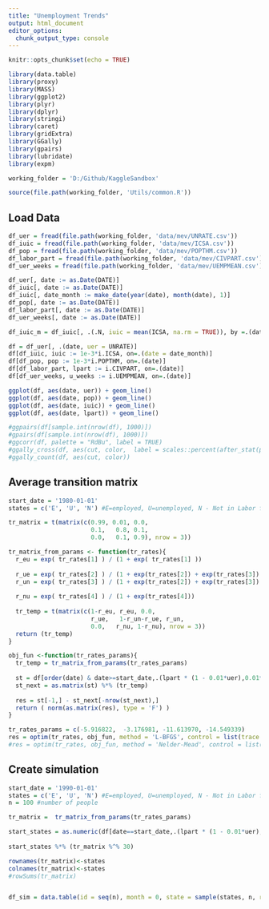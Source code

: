 ---
title: "Unemployment Trends"
output: html_document
editor_options: 
  chunk_output_type: console
---

```{r setup, include=FALSE}
knitr::opts_chunk$set(echo = TRUE)

library(data.table)
library(proxy)
library(MASS)
library(ggplot2)
library(plyr)
library(dplyr)
library(stringi)
library(caret)
library(gridExtra)
library(GGally)
library(gpairs)
library(lubridate)
library(expm)  

working_folder = 'D:/Github/KaggleSandbox'

source(file.path(working_folder, 'Utils/common.R'))


```

## Load Data

```{r load_data}

df_uer = fread(file.path(working_folder, 'data/mev/UNRATE.csv'))
df_iuic = fread(file.path(working_folder, 'data/mev/ICSA.csv'))
df_pop = fread(file.path(working_folder, 'data/mev/POPTHM.csv'))
df_labor_part = fread(file.path(working_folder, 'data/mev/CIVPART.csv'))
df_uer_weeks = fread(file.path(working_folder, 'data/mev/UEMPMEAN.csv'))

df_uer[, date := as.Date(DATE)]
df_iuic[, date := as.Date(DATE)]
df_iuic[, date_month := make_date(year(date), month(date), 1)]
df_pop[, date := as.Date(DATE)]
df_labor_part[, date := as.Date(DATE)]
df_uer_weeks[, date := as.Date(DATE)]

df_iuic_m = df_iuic[, .(.N, iuic = mean(ICSA, na.rm = TRUE)), by =.(date_month)]

df = df_uer[, .(date, uer = UNRATE)]
df[df_iuic, iuic := 1e-3*i.ICSA, on=.(date = date_month)]
df[df_pop, pop := 1e-3*i.POPTHM, on=.(date)]
df[df_labor_part, lpart := i.CIVPART, on=.(date)]
df[df_uer_weeks, u_weeks := i.UEMPMEAN, on=.(date)]

ggplot(df, aes(date, uer)) + geom_line()
ggplot(df, aes(date, pop)) + geom_line()
ggplot(df, aes(date, iuic)) + geom_line()
ggplot(df, aes(date, lpart)) + geom_line()

#ggpairs(df[sample.int(nrow(df), 1000)])
#gpairs(df[sample.int(nrow(df), 1000)])
#ggcorr(df, palette = "RdBu", label = TRUE)
#ggally_cross(df, aes(cut, color,  label = scales::percent(after_stat(prop)) ), geom_text_args = list(colour = "white", fontface = "bold", size = 2))
#ggally_count(df, aes(cut, color))
```

## Average transition matrix

```{r simulation}

start_date = '1980-01-01'
states = c('E', 'U', 'N') #E=employed, U=unemployed, N - Not in Labor force 

tr_matrix = t(matrix(c(0.99, 0.01, 0.0, 
                       0.1,   0.8, 0.1,
                       0.0,   0.1, 0.9), nrow = 3))

tr_matrix_from_params <- function(tr_rates){
  r_eu = exp( tr_rates[1] ) / (1 + exp( tr_rates[1] ))
  
  r_ue = exp( tr_rates[2] ) / (1 + exp(tr_rates[2]) + exp(tr_rates[3]) )
  r_un = exp( tr_rates[3] ) / (1 + exp(tr_rates[2]) + exp(tr_rates[3]) )
  
  r_nu = exp( tr_rates[4] ) / (1 + exp(tr_rates[4])) 
  
  tr_temp = t(matrix(c(1-r_eu, r_eu, 0.0, 
                       r_ue,   1-r_un-r_ue, r_un,
                       0.0,   r_nu, 1-r_nu), nrow = 3))
  return (tr_temp)
} 

obj_fun <-function(tr_rates_params){
  tr_temp = tr_matrix_from_params(tr_rates_params)
  
  st = df[order(date) & date>=start_date,.(lpart * (1 - 0.01*uer),0.01*lpart * uer, 100-lpart  )]
  st_next = as.matrix(st) %*% (tr_temp)
  
  res = st[-1,] - st_next[-nrow(st_next),]
  return ( norm(as.matrix(res), type = 'F') )
}

tr_rates_params = c(-5.916822,  -3.176981, -11.613970, -14.549339)
res = optim(tr_rates, obj_fun, method = 'L-BFGS', control = list(trace = TRUE))
#res = optim(tr_rates, obj_fun, method = 'Nelder-Mead', control = list(trace = TRUE, maxit =  500))

```

## Create simulation

```{r simulation}

start_date = '1990-01-01'
states = c('E', 'U', 'N') #E=employed, U=unemployed, N - Not in Labor force 
n = 100 #number of people

tr_matrix =  tr_matrix_from_params(tr_rates_params)

start_states = as.numeric(df[date==start_date,.(lpart * (1 - 0.01*uer),0.01*lpart * uer, 100-lpart  )])
 
start_states %*% (tr_matrix %^% 30)

rownames(tr_matrix)<-states
colnames(tr_matrix)<-states
#rowSums(tr_matrix)


df_sim = data.table(id = seq(n), month = 0, state = sample(states, n, replace = TRUE, prob = c(64.608, 2.692, 32.7) ) ) #as of 2000-01-01


```